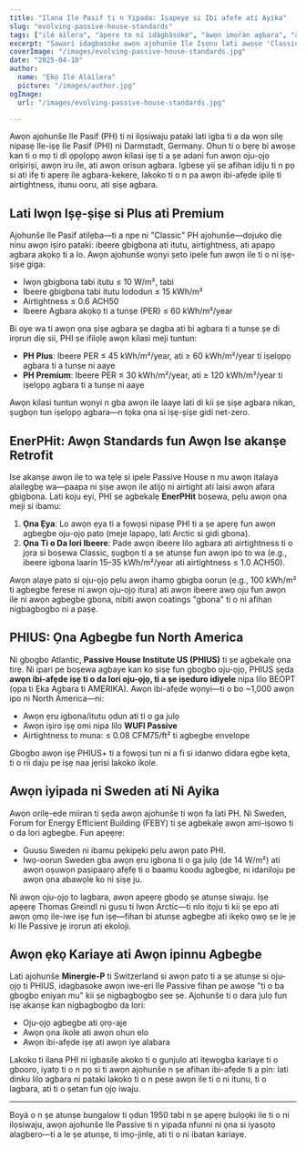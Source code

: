 ```yaml
---
title: "Ilana Ile Pasif ti n Yipada: Iṣapeye si Ibi afefe ati Ayika"
slug: "evolving-passive-house-standards"
tags: ["ilé àìlera", "àpẹrẹ to ní ìdàgbàsókè", "àwọn ìmọ̀ràn agbara", "àtúnṣe"]
excerpt: "Ṣawari idagbasoke awọn ajohunše Ile Iṣọnu lati awoṣe 'Classic' atilẹba si awọn iwe-ẹri pato oju-ọjọ bi PHIUS ati EnerPHit, ti o nfihan aini ti n pọ si fun irọrun ati lilo kariaye."
coverImage: "/images/evolving-passive-house-standards.jpg"
date: "2025-04-10"
author:
  name: "Ẹkọ Ilé Aláìlera"
  picture: "/images/author.jpg"
ogImage:
  url: "/images/evolving-passive-house-standards.jpg"

---
```

Awọn ajohunše Ile Pasif (PH) ti ni ilọsiwaju pataki lati igba ti a da wọn silẹ nipasẹ Ile-iṣẹ Ile Pasif (PHI) ni Darmstadt, Germany. Ohun ti o bẹrẹ bi awoṣe kan ti o mọ ti di ọpọlọpọ awọn kilasi iṣẹ ti a ṣe adani fun awọn oju-ọjọ oriṣiriṣi, awọn iru ile, ati awọn orisun agbara. Igbesẹ yii ṣe afihan idiju ti n pọ si ati ifẹ ti apẹrẹ ile agbara-kekere, lakoko ti o n pa awọn ibi-afẹde ipilẹ ti airtightness, itunu ooru, ati ṣiṣe agbara.

## Lati Iwọn Iṣẹ-ṣiṣe si Plus ati Premium

Ajohunše Ile Pasif atilẹba—ti a npe ni "Classic" PH ajohunše—dojukọ diẹ ninu awọn iṣiro pataki: ibeere gbigbona ati itutu, airtightness, ati apapọ agbara akọkọ ti a lo. Awọn ajohunše wọnyi ṣeto ipele fun awọn ile ti o ni iṣẹ-ṣiṣe giga:

- Iwọn gbigbona tabi itutu ≤ 10 W/m², tabi
- Ibeere gbigbona tabi itutu lododun ≤ 15 kWh/m²
- Airtightness ≤ 0.6 ACH50
- Ibeere Agbara akọkọ ti a tunṣe (PER) ≤ 60 kWh/m²/year

Bi oye wa ti awọn ọna ṣiṣe agbara ṣe dagba ati bi agbara ti a tunṣe ṣe di irọrun diẹ sii, PHI ṣe ifilọlẹ awọn kilasi meji tuntun:

- **PH Plus**: Ibeere PER ≤ 45 kWh/m²/year, ati ≥ 60 kWh/m²/year ti iṣelọpọ agbara ti a tunṣe ni aaye
- **PH Premium**: Ibeere PER ≤ 30 kWh/m²/year, ati ≥ 120 kWh/m²/year ti iṣelọpọ agbara ti a tunṣe ni aaye

Awọn kilasi tuntun wọnyi n gba awọn ile laaye lati di kii ṣe ṣiṣe agbara nikan, ṣugbọn tun iṣelọpọ agbara—n tọka ọna si iṣẹ-ṣiṣe gidi net-zero.
## EnerPHit: Awọn Standards fun Awọn Ise akanṣe Retrofit

Ise akanṣe awọn ile to wa tẹlẹ si ipele Passive House n mu awọn italaya alailẹgbẹ wa—paapa ni ṣiṣe awọn ile atijọ ni airtight ati laisi awọn afara gbigbona. Lati koju eyi, PHI ṣe agbekalẹ **EnerPHit** boṣewa, pẹlu awọn ọna meji si ibamu:

1. **Ọna Ẹya**: Lo awọn ẹya ti a fọwọsi nipasẹ PHI ti a ṣe apẹrẹ fun awọn agbegbe oju-ọjọ pato (meje lapapọ, lati Arctic si gidi gbona).
2. **Ọna Ti o Da lori Ibeere**: Pade awọn ibeere lilo agbara ati airtightness ti o jọra si boṣewa Classic, ṣugbọn ti a ṣe atunṣe fun awọn ipo to wa (e.g., ibeere igbona laarin 15–35 kWh/m²/year ati airtightness ≤ 1.0 ACH50).

Awọn alaye pato si oju-ọjọ pẹlu awọn ihamọ gbigba oorun (e.g., 100 kWh/m² ti agbegbe ferese ni awọn oju-ọjọ itura) ati awọn ibeere awọ oju fun awọn ile ni awọn agbegbe gbona, nibiti awọn coatings "gbona" ti o ni afihan nigbagbogbo ni a paṣẹ.

## PHIUS: Ọna Agbegbe fun North America

Ni gbogbo Atlantic, **Passive House Institute US (PHIUS)** ti ṣe agbekalẹ ọna tirẹ. Ni ipari pe boṣewa agbaye kan ko ṣiṣẹ fun gbogbo oju-ọjọ, PHIUS ṣẹda **awọn ibi-afẹde iṣẹ ti o da lori oju-ọjọ, ti a ṣe iṣeduro idiyele** nipa lilo BEOPT (ọpa ti Ẹka Agbara ti AMẸRIKA). Awọn ibi-afẹde wọnyi—ti o bo ~1,000 awọn ipo ni North America—ni:

- Awọn ẹru igbona/itutu ọdun ati ti o ga julọ
- Awọn iṣiro iṣẹ omi nipa lilo **WUFI Passive**
- Airtightness to muna: ≤ 0.08 CFM75/ft² ti agbegbe envelope

Gbogbo awọn iṣẹ PHIUS+ ti a fọwọsi tun ni a fi si idanwo didara ẹgbẹ kẹta, ti o rii daju pe iṣẹ naa jẹrisi lakoko ikole.
## Awọn iyipada ni Sweden ati Ni Ayika

Awọn orilẹ-ede miiran ti ṣẹda awọn ajohunše ti wọn fa lati PH. Ni Sweden, Forum for Energy Efficient Building (FEBY) ti ṣe agbekalẹ awọn ami-iṣowo ti o da lori agbegbe. Fun apẹẹrẹ:

- Guusu Sweden ni ibamu pẹkipẹki pẹlu awọn pato PHI.
- Iwọ-oorun Sweden gba awọn ẹru igbona ti o ga julọ (de 14 W/m²) ati awọn oṣuwọn paṣipaarọ afẹfẹ ti o baamu koodu agbegbe, ni idaniloju pe awọn ọna abawọle ko ni ṣiṣẹ ju.

Ni awọn oju-ọjọ to lagbara, awọn apẹẹrẹ gbọdọ ṣe atunṣe siwaju. Iṣẹ apẹẹrẹ Thomas Greindl ni gusu ti Iwọn Arctic—ti nlo itọju ti kii ṣe epo ati awọn ọmọ ile-iwe iṣẹ fun iṣẹ—fihan bi atunṣe agbegbe ati ikẹkọ ọwọ ṣe le jẹ ki Ile Passive jẹ irọrun ati ekoloji.

## Awọn ẹkọ Kariaye ati Awọn ipinnu Agbegbe

Lati ajohunše **Minergie-P** ti Switzerland si awọn pato ti a ṣe atunṣe si oju-ọjọ ti PHIUS, idagbasoke awọn iwe-ẹri Ile Passive fihan pe awoṣe "ti o ba gbogbo eniyan mu" kii ṣe nigbagbogbo ṣee ṣe. Ajohunše ti o dara julọ fun iṣẹ akanṣe kan nigbagbogbo da lori:

- Oju-ọjọ agbegbe ati ọrọ-aje
- Awọn ọna ikole ati awọn ohun elo
- Awọn ibi-afẹde iṣẹ ati awọn iye alabara

Lakoko ti ilana PHI ni igbasilẹ akoko ti o gunjulo ati itẹwọgba kariaye ti o gbooro, iyatọ ti o n pọ si ti awọn ajohunše n ṣe afihan ibi-afẹde ti a pin: lati dinku lilo agbara ni pataki lakoko ti o n pese awọn ile ti o ni itunu, ti o lagbara, ati ti o ṣetan fun ọjọ iwaju.

---

Boyá o n ṣe atunṣe bungalow ti ọdun 1950 tabi n ṣe apẹrẹ bulọọki ile ti o ni ilọsiwaju, awọn ajohunše Ile Passive ti n yipada nfunni ni ọna si iyasọtọ alagbero—ti a le ṣe atunṣe, ti imọ-jinlẹ, ati ti o ni ibatan kariaye.
